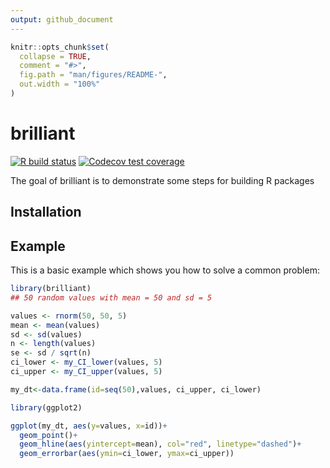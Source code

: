 ```yaml
---
output: github_document
---
```


<!-- README.md is generated from README.Rmd. Please edit that file -->

```r
knitr::opts_chunk$set(
  collapse = TRUE,
  comment = "#>",
  fig.path = "man/figures/README-",
  out.width = "100%"
)
```

# brilliant

<!-- badges: start -->
[![R build status](https://github.com/chrismainey/brilliant/workflows/R-CMD-check/badge.svg)](https://github.com/chrismainey/brilliant/actions)
[![Codecov test coverage](https://codecov.io/gh/chrismainey/brilliant/branch/master/graph/badge.svg)](https://codecov.io/gh/chrismainey/brilliant?branch=master)
<!-- badges: end -->

The goal of brilliant is to demonstrate some steps for building R packages

## Installation


## Example

This is a basic example which shows you how to solve a common problem:

```r
library(brilliant)
## 50 random values with mean = 50 and sd = 5

values <- rnorm(50, 50, 5)
mean <- mean(values)
sd <- sd(values)
n <- length(values)
se <- sd / sqrt(n)
ci_lower <- my_CI_lower(values, 5)
ci_upper <- my_CI_upper(values, 5)

my_dt<-data.frame(id=seq(50),values, ci_upper, ci_lower)

library(ggplot2)

ggplot(my_dt, aes(y=values, x=id))+
  geom_point()+
  geom_hline(aes(yintercept=mean), col="red", linetype="dashed")+
  geom_errorbar(aes(ymin=ci_lower, ymax=ci_upper))

```

